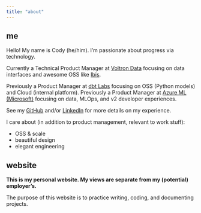 ```yaml
---
title: "about"
---
```


## me

Hello! My name is Cody (he/him). I'm passionate about progress via technology.

Currently a Technical Product Manager at [Voltron Data](https://voltrondata.com) focusing on data interfaces and awesome OSS like [Ibis](https://ibis-project.org).

Previously a Product Manager at [dbt Labs](https://getdbt.com) focusing on OSS (Python models) and Cloud (internal platform). Previously a Product Manager at [Azure ML (Microsoft)](https://azure.microsoft.com/products/machine-learning) focusing on data, MLOps, and v2 developer experiences.

See my [GitHub](https://github.com/lostmygithubaccount) and/or [LinkedIn](https://www.linkedin.com/in/codydkdc) for more details on my experience.

I care about (in addition to product management, relevant to work stuff):

- OSS & scale
- beautiful design
- elegant engineering

## website

**This is my personal website. My views are separate from my (potential) employer's.**

The purpose of this website is to practice writing, coding, and documenting projects.
